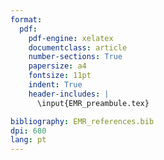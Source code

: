 ---
format: 
  pdf:
    pdf-engine: xelatex
    documentclass: article
    number-sections: True
    papersize: a4
    fontsize: 11pt
    indent: True
    header-includes: |
      \input{EMR_preambule.tex}

bibliography: EMR_references.bib
dpi: 600
lang: pt
---

```{=latex}
\begin{center}
\Large{\textbf{Modelo Exponencial por Partes e extensões via Modelo de Tempo de Vida Acelerado: Uma aplicação a Dados de Câncer de Mama}}
\end{center}

\begin{center}
    Breno Cauã Rodrigues da Silva
    \footnote[1]{Faculdade de Estatística, Universidade Federal do Pará - breno.silva@icen.ufpa.br}

    Paulo Cerqueira do Santos Junior
    \footnote[2]{Faculdade de Estatística, Universidade Federal do Pará - cerqueirajr@ufpa.br}

    \vspace{0.5cm}
    \large{\textbf{Resumo}}
\end{center}

\noindent A análise de sobrevivência desempenha papel central em estudos clínicos, especialmente quando os dados estão sujeitos à censura intervalar — situação em que o tempo exato do evento é desconhecido, mas sabe-se que ocorreu dentro de um intervalo de tempo. Nesse contexto, os Modelos de Tempo de Vida Acelerado (AFT) oferecem uma alternativa eficaz e interpretável para investigar o efeito de covariáveis sobre o tempo até a ocorrência do evento. Este estudo avalia o desempenho de duas extensões paramétricas do modelo AFT sob censura intervalar: o Modelo Exponencial por Partes (MEP) e o Modelo Exponencial por Partes Potência (MEPP), que relaxam a suposição de risco constante da exponencial clássica, permitindo variação da função de risco entre partições do tempo. Utilizou-se um conjunto de dados reais sobre recidiva tumoral em pacientes com câncer de mama submetidas a diferentes tratamentos (Colosimo \& Giolo, 2006), com variável resposta observada de forma intervalar. Os parâmetros foram estimados por máxima verossimilhança, com otimização numérica. O número de partições variou entre 2 e 15, permitindo explorar diferentes níveis de complexidade. A comparação entre os modelos baseou-se nos Critérios de Informação de Akaike (AIC) e Bayesiano (BIC), dada a ausência de métodos consolidados para diagnóstico por resíduos nesse tipo de modelagem. Os resultados apontaram melhor desempenho do MEP, com menores valores de AIC e BIC na maioria dos cenários. O número ótimo de partições foi 2 ($\text{AIC} = -285,54$; $\text{BIC} = -277,91$), indicando que o modelo mais simples apresentou o melhor ajuste. O estudo reforça a aplicabilidade dos modelos AFT sob censura intervalar e evidencia o potencial dos modelos Piecewise Constant Hazards (Risco Constante por Partes), em especial o MEP, como ferramenta robusta e flexível para análise de dados de sobrevivência.

\vspace{0.5cm}
\noindent \textbf{Palavras-chave:} Análise de Sobrevivência; Modelos AFT; Censura Intervalar; Exponencial por Partes; Critérios de Informação de Akaike e Bayesiano.
```

::: {#refs}
:::